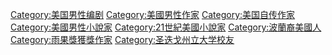 [[Category:美国男性编剧|Category:美国男性编剧]] 
[[Category:美國男性作家|Category:美國男性作家]]
[[Category:美国自传作家|Category:美国自传作家]]
[[Category:美國男性小說家|Category:美國男性小說家]]
[[Category:21世紀美國小說家|Category:21世紀美國小說家]]
[[Category:波蘭裔美國人|Category:波蘭裔美國人]]
[[Category:雨果獎獲獎作家|Category:雨果獎獲獎作家]]
[[Category:圣迭戈州立大学校友|Category:圣迭戈州立大学校友]]